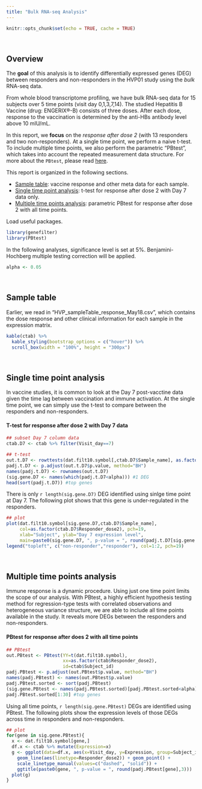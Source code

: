 ```yaml
---
title: "Bulk RNA-seq Analysis"
---
```


```r
knitr::opts_chunk$set(echo = TRUE, cache = TRUE)
```

<br>

## Overview

The __goal__ of this analysis is to identify differentially expressed genes (DEG) between responders and non-responders in the HVP01 study using the _bulk_ RNA-seq data. 

From whole blood transcriptome profiling, we have bulk RNA-seq data for 15 subjects over 5 time points (visit day 0,1,3,7,14). The studied Hepatitis B Vaccine (drug: ENGERIX®-B) consists of three doses. After each dose, response to the vaccination is determined by the anti-HBs antibody level above 10 mIU/mL.

In this report, we __focus__ on the _response after dose 2_ (with 13 responders and two non-responders). At a single time point, we perform a naive t-test. To include multiple time points, we also perform the parametric "PBtest", which takes into account the repeated measurement data structure. For more about the `PBtest`, please read [here](https://bmcbioinformatics.biomedcentral.com/articles/10.1186/s12859-019-2783-8).

This report is organized in the following sections.

- [Sample table](#ctab): vaccine response and other meta data for each sample.
- [Single time point analysis](#ttest): t-test for response after dose 2 with Day 7 data only.
- [Multiple time points analysis](#PBtest): parametric PBtest for response after dose 2 with all time points.

Load useful packages.
```r
library(genefilter)
library(PBtest)
```

In the following analyses, significance level is set at 5%. Benjamini-Hochberg multiple testing correction will be applied.

```r
alpha <- 0.05
```

<br>

## Sample table {#ctab}

Earlier, we read in "HVP_sampleTable_response_May18.csv", which contains the dose response and other clinical information for each sample in the expression matrix.

```r
kable(ctab) %>%
  kable_styling(bootstrap_options = c("hover")) %>%
  scroll_box(width = "100%", height = "300px")
```

<br>

## Single time point analysis {#ttest}

In vaccine studies, it is common to look at the Day 7 post-vacctine data given the time lag between vaccination and immune activation. At the single time point, we can simply use the t-test to compare between the responders and non-responders.


#### T-test for response after dose 2 with Day 7 data
```r
## subset Day 7 column data
ctab.D7 <- ctab %>% filter(Visit_day==7)

## t-test
out.t.D7 <- rowttests(dat.filt10.symbol[,ctab.D7$Sample_name], as.factor(ctab.D7$Responder_dose2))
padj.t.D7 <- p.adjust(out.t.D7$p.value, method="BH")
names(padj.t.D7) <- rownames(out.t.D7)
(sig.gene.D7 <- names(which(padj.t.D7<alpha))) #1 DEG
head(sort(padj.t.D7)) #top genes
```

There is only `r length(sig.gene.D7)` DEG identified using sinlge time point at Day 7. The following plot shows that this gene is under-regulated in the responders.

```r
## plot
plot(dat.filt10.symbol[sig.gene.D7,ctab.D7$Sample_name], 
     col=as.factor(ctab.D7$Responder_dose2), pch=19,
     xlab="Subject", ylab="Day 7 expression level", 
     main=paste0(sig.gene.D7, ", p-value = ", round(padj.t.D7[sig.gene.D7],3)))
legend("topleft", c("non-responder","responder"), col=1:2, pch=19)
```

<br>

## Multiple time points analysis {#PBtest}

Immune response is a dynamic procedure. Using just one time point limits the scope of our analysis. With PBtest, a highly efficient hypothesis testing method for regression-type tests with correlated observations and heterogeneous variance structure, we are able to include all time points available in the study. It reveals more DEGs between the responders and non-responders.

#### PBtest for response after does 2 with all time points

```r
## PBtest
out.PBtest <- PBtest(YY=t(dat.filt10.symbol), 
                     xx=as.factor(ctab$Responder_dose2), 
                     id=ctab$Subject_id)
padj.PBtest <- p.adjust(out.PBtest$p.value, method="BH")
names(padj.PBtest) <- names(out.PBtest$p.value)
padj.PBtest.sorted <- sort(padj.PBtest)
(sig.gene.PBtest <- names(padj.PBtest.sorted)[padj.PBtest.sorted<alpha]) #14 DEGs
padj.PBtest.sorted[1:30] #top genes
```

Using all time points, `r length(sig.gene.PBtest)` DEGs are identified using PBtest. The following plots show the expression levels of those DEGs across time in responders and non-responders.

```r
## plot
for(gene in sig.gene.PBtest){
  x <- dat.filt10.symbol[gene,]
  df.x <- ctab %>% mutate(Expression=x)
  g <- ggplot(data=df.x, aes(x=Visit_day, y=Expression, group=Subject_id, colour=Responder_dose2)) +
    geom_line(aes(linetype=Responder_dose2)) + geom_point() +
    scale_linetype_manual(values=c("dashed", "solid")) +
    ggtitle(paste0(gene, ", p-value = ", round(padj.PBtest[gene],3)))
  plot(g)
}
```
